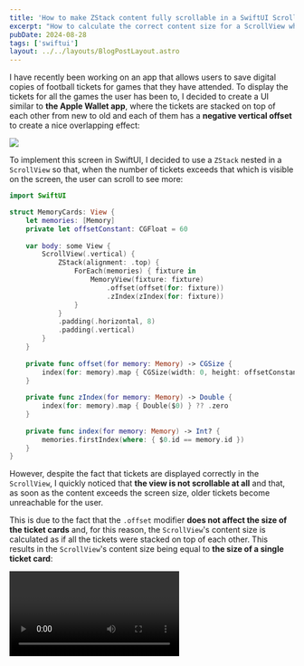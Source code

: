 ```yaml
---
title: 'How to make ZStack content fully scrollable in a SwiftUI ScrollView'
excerpt: "How to calculate the correct content size for a ScrollView when using a ZStack with overlapping views using offsets in SwiftUI."
pubDate: 2024-08-28
tags: ['swiftui']
layout: ../../layouts/BlogPostLayout.astro
---
```



I have recently been working on an app that allows users to save digital copies of football tickets for games that they have attended. To display the tickets for all the games the user has been to, I decided to create a UI similar to **the Apple Wallet app**, where the tickets are stacked on top of each other from new to old and each of them has a **negative vertical offset** to create a nice overlapping effect:

![](/assets/posts/scrollable-zstack/scrollable-zstack.webp)

To implement this screen in SwiftUI, I decided to use a `ZStack` nested in a `ScrollView` so that, when the number of tickets exceeds that which is visible on the screen, the user can scroll to see more:

```swift:MemoryCards.swift
import SwiftUI

struct MemoryCards: View {
    let memories: [Memory]
    private let offsetConstant: CGFloat = 60
    
    var body: some View {
        ScrollView(.vertical) {
            ZStack(alignment: .top) {
                ForEach(memories) { fixture in
                    MemoryView(fixture: fixture)
                        .offset(offset(for: fixture))
                        .zIndex(zIndex(for: fixture))
                }
            }
            .padding(.horizontal, 8)
            .padding(.vertical)
        }
    }
    
    private func offset(for memory: Memory) -> CGSize {
        index(for: memory).map { CGSize(width: 0, height: offsetConstant * CGFloat($0)) } ?? .zero
    }
    
    private func zIndex(for memory: Memory) -> Double {
        index(for: memory).map { Double($0) } ?? .zero
    }
    
    private func index(for memory: Memory) -> Int? {
        memories.firstIndex(where: { $0.id == memory.id })
    }
}
```

However, despite the fact that tickets are displayed correctly in the `ScrollView`, I quickly noticed that **the view is not scrollable at all** and that, as soon as the content exceeds the screen size, older tickets become unreachable for the user. 

This is due to the fact that the `.offset` modifier **does not affect the size of the ticket cards** and, for this reason, the `ScrollView`'s content size is calculated as if all the tickets were stacked on top of each other. This results in the `ScrollView`'s content size being equal to **the size of a single ticket card**:

<Video name="scrollable-zstack-unreachable.mp4" />

In this article I will show you how you can fix this issue in two different ways.

## Using paddings

The first way you can get the `ScrollView` to calculate its content size correctly while still achieving the same overlapping effect is by using paddings instead of offsets. The `padding` modifier will affect the size of the view and, hence, the `ScrollView` will be able to calculate the correct content size:

```swift:MemoryCards.swift
import SwiftUI

struct MemoryCards: View {
    let memories: [Memory]
    private let offsetConstant: CGFloat = 60
    
    var body: some View {
        ScrollView(.vertical) {
            ZStack(alignment: .top) {
                ForEach(memories) { fixture in
                    MemoryView(fixture: fixture)
                        // Replace the offset modifier with a top padding
                        .padding(.top, offset(for: fixture).height)
                        .zIndex(zIndex(for: fixture))
                }
            }
            .padding(.horizontal, 8)
            .padding(.vertical)
        }
    }
    
    private func offset(for memory: Memory) -> CGSize {
        index(for: memory).map { CGSize(width: 0, height: offsetConstant * CGFloat($0)) } ?? .zero
    }
    
    private func zIndex(for memory: Memory) -> Double {
        index(for: memory).map { Double($0) } ?? .zero
    }
    
    private func index(for memory: Memory) -> Int? {
        memories.firstIndex(where: { $0.id == memory.id })
    }
}
```

## Using frames

If you still want to keep using the `.offset` modifier, you can instead set the frame of the `ScrollView` manually to be the sum of the all the ticket card offsets and the full height of one ticket card:

```swift:MemoryCards.swift
import SwiftUI

struct MemoryCards: View {
    let memories: [Memory]
    private let offsetConstant: CGFloat = 60
    private let cardHeight: CGFloat = 260
    
    var body: some View {
        ScrollView(.vertical) {
            ZStack(alignment: .top) {
                Color.clear

                ForEach(memories) { fixture in
                    MemoryView(fixture: fixture)
                        .frame(height: cardHeight)
                        .offset(offset(for: fixture))
                        .zIndex(zIndex(for: fixture))
                }
            }
            .padding(.horizontal, 8)
            .padding(.vertical)
            .frame(height: fullHeight())
        }
    }
    
    private func fullHeight() -> CGFloat {
        CGFloat(offsetConstant * CGFloat(memories.count - 1)) + cardHeight
    }
    
    private func offset(for memory: Memory) -> CGSize {
        index(for: memory).map { CGSize(width: 0, height: offsetConstant * CGFloat($0)) } ?? .zero
    }
    
    private func zIndex(for memory: Memory) -> Double {
        index(for: memory).map { Double($0) } ?? .zero
    }
    
    private func index(for memory: Memory) -> Int? {
        memories.firstIndex(where: { $0.id == memory.id })
    }
}
```

## Result

Both approaches above achieve the same result and allow the user to scroll through all cards in the `ZStack`:

<Video name="scrollable-zstack-reachable.mp4" />
